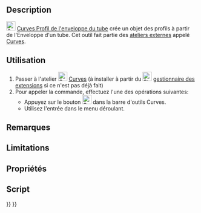 <languages/>

{{Docnav/fr
|[[Curves_PasteSVG/fr|Coller une image SVG]]
|[[Curves_Pipeshell/fr|Enveloppe de tube]]
|[[Curves_Workbench/fr|Atelier Curves]]
|IconL=Curves_PasteSVG.svg
|IconR=Curves_Pipeshell.svg
|IconC=Curves_workbench_icon.svg
}}

{{GuiCommand/fr
|Name=Curves PipeshellProfile
|Name/fr=Curves Profil de l'enveloppe d'un tube
|MenuLocation=Surfaces → Pipeshell profile
|Workbenches=[[Curves_Workbench/fr|Curves]]
|SeeAlso=[[Curves_Pipeshell/fr|Curves Enveloppe de tube]]
}}

==Description==

[[Image:Curves_PipeshellProfile.svg|24px]] [[Curves_PipeshellProfile/fr|Curves Profil de l'enveloppe du tube]] crée un objet des profils à partir de l'Enveloppe d'un tube. Cet outil fait partie des [[External_workbenches/fr|ateliers externes]] appelé [[Curves_Workbench/fr|Curves]].

<span id="Usage"></span>
==Utilisation==

# Passer à l'atelier [[Image:Curves_workbench_icon.svg|24px]] [[Curves_Workbench/fr|Curves]] (à installer à partir du [[Image:Std_AddonMgr.svg|24px]] [[Std_AddonMgr/fr|gestionnaire des extensions]] si ce n'est pas déjà fait)
# Pour appeler la commande, effectuez l'une des opérations suivantes:
#* Appuyez sur le bouton [[Image:Curves_PipeshellProfile.svg|24px]] dans la barre d'outils Curves.
#* Utilisez l'entrée {{MenuCommand|Surfaces → Pipeshell profile}} dans le menu déroulant.


<span id="Notes"></span>
==Remarques==


==Limitations==


<span id="Properties"></span>
==Propriétés==


<span id="Scripting"></span>
==Script==


{{Docnav/fr
|[[Curves_PasteSVG/fr|Coller une image SVG]]
|[[Curves_Pipeshell/fr|Enveloppe de tube]]
|[[Curves_Workbench/fr|Atelier Curves]]
|IconL=Curves_PasteSVG.svg
|IconR=Curves_Pipeshell.svg
|IconC=Curves_workbench_icon.svg
}}

{{Curves Tools navi{{#translation:}}}}
{{Userdocnavi{{#translation:}}}}